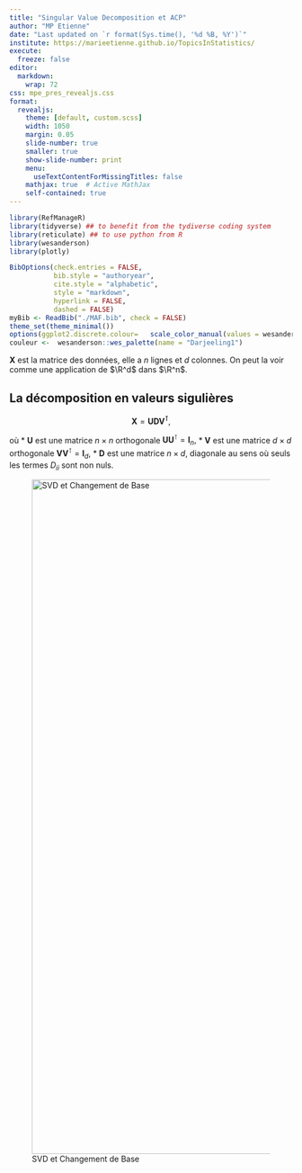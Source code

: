```yaml
---
title: "Singular Value Decomposition et ACP"
author: "MP Etienne"
date: "Last updated on `r format(Sys.time(), '%d %B, %Y')`"
institute: https://marieetienne.github.io/TopicsInStatistics/
execute: 
  freeze: false
editor: 
  markdown: 
    wrap: 72
css: mpe_pres_revealjs.css
format:
  revealjs: 
    theme: [default, custom.scss]
    width: 1050
    margin: 0.05
    slide-number: true
    smaller: true
    show-slide-number: print
    menu:
      useTextContentForMissingTitles: false
    mathjax: true  # Active MathJax
    self-contained: true
---
```


```r
library(RefManageR)
library(tidyverse) ## to benefit from the tydiverse coding system
library(reticulate) ## to use python from R
library(wesanderson)
library(plotly)
```

```r
BibOptions(check.entries = FALSE,
           bib.style = "authoryear",
           cite.style = "alphabetic",
           style = "markdown",
           hyperlink = FALSE,
           dashed = FALSE)
myBib <- ReadBib("./MAF.bib", check = FALSE)
theme_set(theme_minimal())
options(ggplot2.discrete.colour=   scale_color_manual(values = wesanderson::wes_palette(name = "Darjeeling1")) )
couleur <-  wesanderson::wes_palette(name = "Darjeeling1")
```

::: hidden
$$
\newcommand\R{{\mathbb{R}}}
\newcommand\norm[1]{\lVert#1\rVert}
$$ \definecolor{wongBlue}{RGB}{0, 114, 178}
:::

$\boldsymbol{X}$ est la matrice des données, elle a $n$ lignes et $d$
colonnes. On peut la voir comme une application de $\R^d$ dans $\R^n$.

## La décomposition en valeurs sigulières

$$\boldsymbol{X} = \boldsymbol{U}\boldsymbol{D}\boldsymbol{V^\intercal},$$

où \* $\boldsymbol{U}$ est une matrice $n\times n$ orthogonale
$\boldsymbol{U} \boldsymbol{U}^\intercal = \boldsymbol{I}_n,$ \*
$\boldsymbol{V}$ est une matrice $d\times d$ orthogonale
$\boldsymbol{V} \boldsymbol{V}^\intercal = \boldsymbol{I}_d,$ \*
$\boldsymbol{D}$ est une matrice $n \times d$, diagonale au sens où seuls
les termes $D_{ii}$ sont non nuls.

::: {layout-ncol="2"}
![SVD et Changement de Base](r_code/change_base.svg){#fig-change_base
.lightbox width="1200"}
:::
